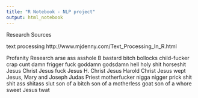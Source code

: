 ```yaml
---
title: "R Notebook - NLP project"
output: html_notebook
---
```


Research Sources

text processing
http://www.mjdenny.com/Text_Processing_In_R.html


Profanity Research
arse
ass
asshole
B
bastard
bitch
bollocks
child-fucker
crap
cunt
damn
frigger
fuck
goddamn
godsdamn
hell
holy shit
horseshit
Jesus Christ
Jesus fuck
Jesus H. Christ
Jesus Harold Christ
Jesus wept
Jesus, Mary and Joseph
Judas Priest
motherfucker
nigga
nigger
prick
shit
shit ass
shitass
slut
son of a bitch
son of a motherless goat
son of a whore
sweet Jesus
twat